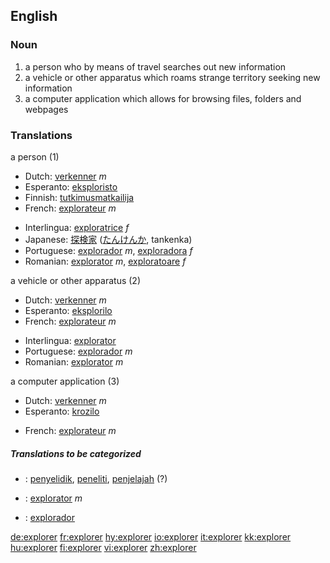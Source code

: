 ==English==

===Noun===
{{en-noun}}

# a person who by means of travel searches out new information 
# a vehicle or other apparatus which roams strange territory seeking new information
# a computer application which allows for browsing files, folders and webpages

=== Translations ===
;a person (1)
{{top}}
*Dutch: [[verkenner]] ''m''
*Esperanto: [[eksploristo]]
*Finnish: [[tutkimusmatkailija]]
*French: [[explorateur]] ''m''
{{mid}}
*Interlingua: [[exploratrice]] ''f''
*Japanese: [[探検家]] ([[たんけんか]], tankenka)
*Portuguese: [[explorador]] ''m'', [[exploradora]] ''f''
*Romanian: [[explorator]] ''m'', [[exploratoare]] ''f''
{{bottom}}

;a vehicle or other apparatus (2)
{{top}}
*Dutch: [[verkenner]] ''m''
*Esperanto: [[eksplorilo]]
*French: [[explorateur]] ''m''
{{mid}}
*Interlingua: [[explorator]]
*Portuguese: [[explorador]] ''m''
*Romanian: [[explorator]] ''m''
{{bottom}}

;a computer application (3)
{{top}}
*Dutch: [[verkenner]] ''m''
*Esperanto: [[krozilo]]
{{mid}}
*French: [[explorateur]] ''m''
{{bottom}}

=====Translations to be categorized=====
{{checktrans}}
{{top}}
*{{ttbc|Indonesian}}: [[selidik|penyelidik]], [[teliti|peneliti]], [[jelajah|penjelajah]] (?)
*{{ttbc|Interlingua}}: [[explorator]] ''m''
{{mid}}
*{{ttbc|Spanish}}: [[explorador]]
{{bottom}}

[[de:explorer]]
[[fr:explorer]]
[[hy:explorer]]
[[io:explorer]]
[[it:explorer]]
[[kk:explorer]]
[[hu:explorer]]
[[fi:explorer]]
[[vi:explorer]]
[[zh:explorer]]